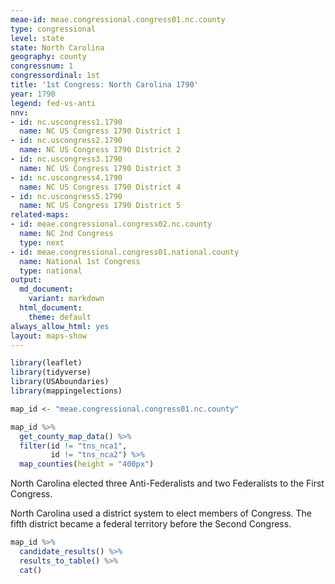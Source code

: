 ```yaml
---
meae-id: meae.congressional.congress01.nc.county
type: congressional
level: state
state: North Carolina
geography: county
congressnum: 1
congressordinal: 1st
title: '1st Congress: North Carolina 1790'
year: 1790
legend: fed-vs-anti
nnv:
- id: nc.uscongress1.1790
  name: NC US Congress 1790 District 1
- id: nc.uscongress2.1790
  name: NC US Congress 1790 District 2
- id: nc.uscongress3.1790
  name: NC US Congress 1790 District 3
- id: nc.uscongress4.1790
  name: NC US Congress 1790 District 4
- id: nc.uscongress5.1790
  name: NC US Congress 1790 District 5
related-maps:
- id: meae.congressional.congress02.nc.county
  name: NC 2nd Congress
  type: next
- id: meae.congressional.congress01.national.county
  name: National 1st Congress
  type: national
output:
  md_document:
    variant: markdown
  html_document:
    theme: default
always_allow_html: yes
layout: maps-show
---
```


```r
library(leaflet)
library(tidyverse)
library(USAboundaries)
library(mappingelections)

map_id <- "meae.congressional.congress01.nc.county"
```

<div class="map">

```r
map_id %>%
  get_county_map_data() %>%
  filter(id != "tns_nca1",
         id != "tns_nca2") %>% 
  map_counties(height = "400px")
```

</div>

North Carolina elected three Anti-Federalists and two Federalists to the First Congress. 

North Carolina used a district system to elect members of Congress. The fifth district became a federal territory before the Second Congress.

<div class="results-table">

```r
map_id %>%
  candidate_results() %>%
  results_to_table() %>%
  cat()
```

</div>
